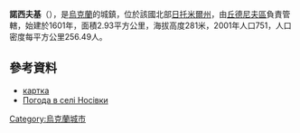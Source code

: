 {{coord|49|47|57|N|27|57|31|E|scale:30000|display=title}}

'''諾西夫基'''（{{lang-uk|Носівки}}），是[[烏克蘭|烏克蘭]]的城鎮，位於該國北部[[日托米爾州|日托米爾州]]，由[[丘德尼夫區|丘德尼夫區]]負責管轄，始建於1601年，面積2.93平方公里，海拔高度281米，2001年人口751，人口密度每平方公里256.49人。

==參考資料==
* [http://gska2.rada.gov.ua/pls/z7502/A005?rdat1=23.11.2009&rf7571=42690 картка]{{dead link|date=2018年4月 |bot=InternetArchiveBot |fix-attempted=yes }}
* [http://weather.in.ua/ua/zhitomirskaja/18357 Погода в селі Носівки]{{Wayback|url=http://weather.in.ua/ua/zhitomirskaja/18357 |date=20160305200824 }}

{{Ukraine-geo-stub}}
[[Category:烏克蘭城市|Category:烏克蘭城市]]